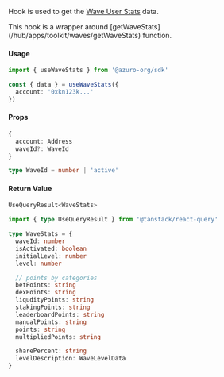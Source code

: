 
Hook is used to get the [Wave User Stats](/hub/apps/guides/azuro-waves#get-user-stats) data.

<Callout type="info">
  This hook is a wrapper around [getWaveStats](/hub/apps/toolkit/waves/getWaveStats) function.
</Callout>

#### Usage

```ts
import { useWaveStats } from '@azuro-org/sdk'

const { data } = useWaveStats({
  account: '0xkn123k...'
})
```

#### Props

```ts
{
  account: Address
  waveId?: WaveId
}
```

```ts
type WaveId = number | 'active'
```

#### Return Value

```ts
UseQueryResult<WaveStats>
```

```ts
import { type UseQueryResult } from '@tanstack/react-query'

type WaveStats = {
  waveId: number
  isActivated: boolean
  initialLevel: number
  level: number

  // points by categories
  betPoints: string
  dexPoints: string
  liqudityPoints: string
  stakingPoints: string
  leaderboardPoints: string
  manualPoints: string
  points: string
  multipliedPoints: string

  sharePercent: string
  levelDescription: WaveLevelData
}
```
